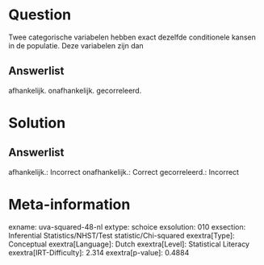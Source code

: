 Question
========

Twee categorische variabelen hebben exact dezelfde conditionele kansen
in de populatie. Deze variabelen zijn dan

Answerlist
----------

afhankelijk.
onafhankelijk.
gecorreleerd.

Solution
========

Answerlist
----------

afhankelijk.: Incorrect
onafhankelijk.: Correct
gecorreleerd.: Incorrect

Meta-information
================
exname: uva-squared-48-nl
extype: schoice
exsolution: 010
exsection: Inferential Statistics/NHST/Test statistic/Chi-squared
exextra[Type]: Conceptual
exextra[Language]: Dutch
exextra[Level]: Statistical Literacy
exextra[IRT-Difficulty]: 2.314
exextra[p-value]: 0.4884
